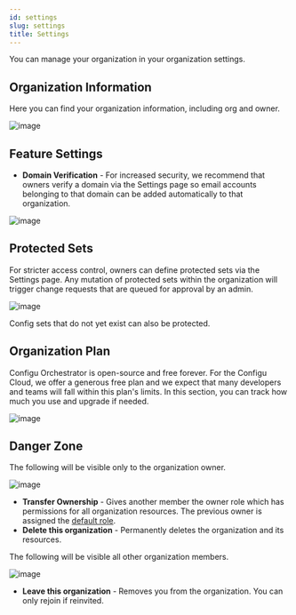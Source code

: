 ```yaml
---
id: settings
slug: settings
title: Settings
---
```


You can manage your organization in your organization settings.

## Organization Information

Here you can find your organization information, including org and owner.

![image](./img/settings/settings-general-org.png)

## Feature Settings

- **Domain Verification** - For increased security, we recommend that owners verify a domain via the Settings page so email accounts belonging to that domain can be added automatically to that organization.

![image](./img/settings/settings-general-domains.png)

## Protected Sets

For stricter access control, owners can define protected sets via the Settings page. Any mutation of protected sets within the organization will trigger change requests that are queued for approval by an admin.

![image](./img/settings/settings-general-protected-sets.png)

<Admonition type="tip">

Config sets that do not yet exist can also be protected.

</Admonition>

## Organization Plan

<Admonition>
  Configu Orchestrator is open-source and free forever. For the Configu Cloud, we offer a generous
  free plan and we expect that many developers and teams will fall within this plan's limits. In
  this section, you can track how much you use and upgrade if needed.
</Admonition>

<br />

![image](./img/settings/settings-general-plan.png)

## Danger Zone

The following will be visible only to the organization owner.

![image](./img/settings/settings-general-danger-zone-owner.png)

- **Transfer Ownership** - Gives another member the owner role which has permissions for all organization resources. The previous owner is assigned the [default role](../authorization#default-role).
- **Delete this organization** - Permanently deletes the organization and its resources.

The following will be visible all other organization members.

![image](./img/settings/settings-general-danger-zone-non-owner.png)

- **Leave this organization** - Removes you from the organization. You can only rejoin if reinvited.
